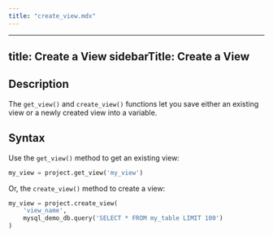 ```yaml
---
title: "create_view.mdx"
---
```


---
title: Create a View
sidebarTitle: Create a View
---

## Description

The `get_view()` and `create_view()` functions let you save either an existing view or a newly created view into a variable.

## Syntax

Use the `get_view()` method to get an existing view:

```python
my_view = project.get_view('my_view')
```

Or, the `create_view()` method to create a view:

```python
my_view = project.create_view(
    'view_name',
    mysql_demo_db.query('SELECT * FROM my_table LIMIT 100')
)
```
